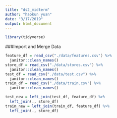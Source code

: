 ```yaml
---
title: "ds2_midterm"
author: "haokun yuan"
date: "3/17/2019"
output: html_document
---
```


```r
library(tidyverse)
```

###Import and Merge Data

```r
feature_df = read_csv("./data/features.csv") %>% 
  janitor::clean_names()
store_df = read_csv("./data/stores.csv") %>% 
  janitor::clean_names()
test_df = read_csv("./data/test.csv") %>% 
  janitor::clean_names()
train_df = read_csv("./data/train.csv") %>% 
  janitor::clean_names()

test_new = left_join(test_df, feature_df) %>% 
  left_join(., store_df)
train_new = left_join(train_df, feature_df) %>% 
  left_join(., store_df)
```

